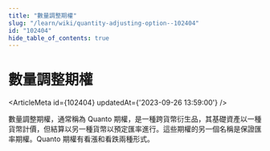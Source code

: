 ```yaml
---
title: "數量調整期權"
slug: "/learn/wiki/quantity-adjusting-option--102404"
id: "102404"
hide_table_of_contents: true
---
```



# 數量調整期權

<ArticleMeta id={102404} updatedAt={'2023-09-26 13:59:00'} />
<div className='border-solid border-b border-t-0 my-4 border-[var(--ifm-color-gray-300)]' />

數量調整期權，通常稱為 Quanto 期權，是一種跨貨幣衍生品，其基礎資產以一種貨幣計價，但結算以另一種貨幣以預定匯率進行。這些期權的另一個名稱是保證匯率期權。Quanto 期權有看漲和看跌兩種形式。
